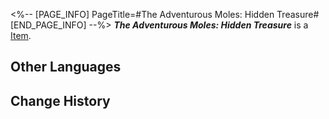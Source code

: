 <%-- [PAGE_INFO]
PageTitle=#The Adventurous Moles: Hidden Treasure#
[END_PAGE_INFO] --%>
{{Item Infobox
|title       = ''The Adventurous Moles: Hidden Treasure''
|id          = 300200
|image       = Item Jarilo-VI Readable 2.png{{subst:void|<!--$UPLOAD:<<SpriteOutput/ItemFigures/190001.png>-<Item Jarilo-VI Readable 2.png>-<Item Icons>>-->}}
|type        = 
|invCategory = Valuables
|rarity      = 3
|effect      = 
|description = The on-sale collectors' edition containing the entirety of ''The Adventurous Moles: Hidden Treasure''.
}}
{{Description|A children's adventure book very popular in Belobog.}}
'''''The Adventurous Moles: Hidden Treasure''''' is a [[Item]].

==Other Languages==
{{Other Languages
|en   = ''The Adventurous Moles: Hidden Treasure''
|zhs  = 《冒险鼹鼠队：隐形的宝藏》
|zht  = 《冒險鼴鼠隊：隱形的寶藏》
|ja   = 『モグラ冒険隊・見えない宝物』
|ko   = ≪두더지 모험단: 숨겨진 보물≫
|es   = Los topos aventureros: el tesoro invisible
|fr   = ''Les Taupes aventurières&nbsp;: Le trésor caché''
|ru   = Кроты-приключенцы: Спрятанное сокровище
|th   = "การผจญภัยของแก๊งตัวตุ่น: สมบัติเร้นลับ"
|vi   = "Đội Chuột Chũi Phiêu Lưu: Kho Báu Ẩn Giấu"
|de   = „Die abenteuerlustigen Maulwürfe: Verborgener Schatz“
|id   = "Petualang The Moles: Harta Karun Tersembunyi"
|pt   = "As Toupeiras Aventureiras: Tesouro Escondido"
}}

==Change History==
{{Change History|1.0}}
